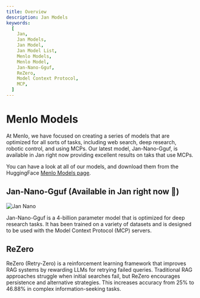 ```yaml
---
title: Overview
description: Jan Models
keywords:
  [
    Jan,
    Jan Models,
    Jan Model,
    Jan Model List,
    Menlo Models,
    Menlo Model,
    Jan-Nano-Gguf,
    ReZero,
    Model Context Protocol,
    MCP,
  ]
---
```


# Menlo Models

At Menlo, we have focused on creating a series of models that are optimized for all sorts of tasks, including 
web search, deep research, robotic control, and using MCPs. Our latest model, Jan-Nano-Gguf, is available in Jan 
right now providing excellent results on taks that use MCPs.

You can have a look at all of our models, and download them from the HuggingFace [Menlo Models page](https://huggingface.co/Menlo).

## Jan-Nano-Gguf (Available in Jan right now 🚀)

![Jan Nano](../_assets/jan-nano0.png)

Jan-Nano-Gguf is a 4-billion parameter model that is optimized for deep research tasks. It has been trained on a 
variety of datasets and is designed to be used with the Model Context Protocol (MCP) servers.


## ReZero

ReZero (Retry-Zero) is a reinforcement learning framework that improves RAG systems by rewarding LLMs for retrying 
failed queries. Traditional RAG approaches struggle when initial searches fail, but ReZero encourages persistence and 
alternative strategies. This increases accuracy from 25% to 46.88% in complex information-seeking tasks.


